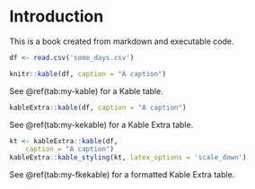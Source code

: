 # Introduction

This is a book created from markdown and executable code.

```r
df <- read.csv('some_days.csv')
```

```r
knitr::kable(df, caption = "A caption")
```

See \@ref(tab:my-kable) for a Kable table.

```r
kableExtra::kable(df, caption = "A caption")
```

See \@ref(tab:my-kekable) for a Kable Extra table.

```r
kt <- kableExtra::kable(df,
    caption = "A caption")
kableExtra::kable_styling(kt, latex_options = 'scale_down')
```

See \@ref(tab:my-fkekable) for a formatted Kable Extra table.
